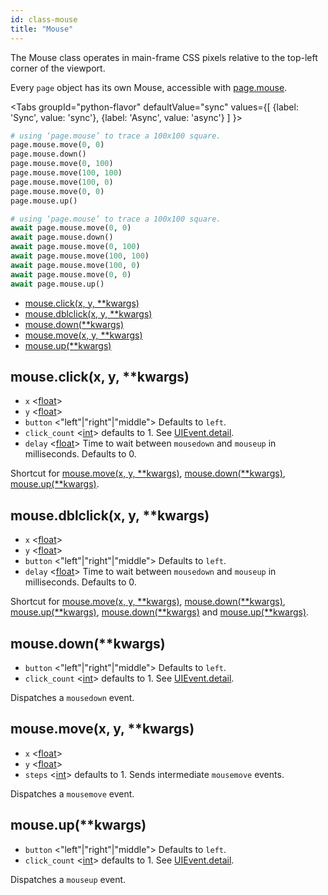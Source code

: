 ```yaml
---
id: class-mouse
title: "Mouse"
---
```


The Mouse class operates in main-frame CSS pixels relative to the top-left corner of the viewport.

Every `page` object has its own Mouse, accessible with [page.mouse](./api/class-page.mdx#pagemouse).

<Tabs
  groupId="python-flavor"
  defaultValue="sync"
  values={[
    {label: 'Sync', value: 'sync'},
    {label: 'Async', value: 'async'}
  ]
}>
<TabItem value="sync">

```py
# using ‘page.mouse’ to trace a 100x100 square.
page.mouse.move(0, 0)
page.mouse.down()
page.mouse.move(0, 100)
page.mouse.move(100, 100)
page.mouse.move(100, 0)
page.mouse.move(0, 0)
page.mouse.up()
```

</TabItem>
<TabItem value="async">

```py
# using ‘page.mouse’ to trace a 100x100 square.
await page.mouse.move(0, 0)
await page.mouse.down()
await page.mouse.move(0, 100)
await page.mouse.move(100, 100)
await page.mouse.move(100, 0)
await page.mouse.move(0, 0)
await page.mouse.up()
```

</TabItem>
</Tabs>


- [mouse.click(x, y, **kwargs)](./api/class-mouse.mdx#mouseclickx-y-kwargs)
- [mouse.dblclick(x, y, **kwargs)](./api/class-mouse.mdx#mousedblclickx-y-kwargs)
- [mouse.down(**kwargs)](./api/class-mouse.mdx#mousedownkwargs)
- [mouse.move(x, y, **kwargs)](./api/class-mouse.mdx#mousemovex-y-kwargs)
- [mouse.up(**kwargs)](./api/class-mouse.mdx#mouseupkwargs)

## mouse.click(x, y, **kwargs)
- `x` <[float]>
- `y` <[float]>
- `button` <"left"|"right"|"middle"> Defaults to `left`.
- `click_count` <[int]> defaults to 1. See [UIEvent.detail].
- `delay` <[float]> Time to wait between `mousedown` and `mouseup` in milliseconds. Defaults to 0.

Shortcut for [mouse.move(x, y, **kwargs)](./api/class-mouse.mdx#mousemovex-y-kwargs), [mouse.down(**kwargs)](./api/class-mouse.mdx#mousedownkwargs), [mouse.up(**kwargs)](./api/class-mouse.mdx#mouseupkwargs).

## mouse.dblclick(x, y, **kwargs)
- `x` <[float]>
- `y` <[float]>
- `button` <"left"|"right"|"middle"> Defaults to `left`.
- `delay` <[float]> Time to wait between `mousedown` and `mouseup` in milliseconds. Defaults to 0.

Shortcut for [mouse.move(x, y, **kwargs)](./api/class-mouse.mdx#mousemovex-y-kwargs), [mouse.down(**kwargs)](./api/class-mouse.mdx#mousedownkwargs), [mouse.up(**kwargs)](./api/class-mouse.mdx#mouseupkwargs), [mouse.down(**kwargs)](./api/class-mouse.mdx#mousedownkwargs) and [mouse.up(**kwargs)](./api/class-mouse.mdx#mouseupkwargs).

## mouse.down(**kwargs)
- `button` <"left"|"right"|"middle"> Defaults to `left`.
- `click_count` <[int]> defaults to 1. See [UIEvent.detail].

Dispatches a `mousedown` event.

## mouse.move(x, y, **kwargs)
- `x` <[float]>
- `y` <[float]>
- `steps` <[int]> defaults to 1. Sends intermediate `mousemove` events.

Dispatches a `mousemove` event.

## mouse.up(**kwargs)
- `button` <"left"|"right"|"middle"> Defaults to `left`.
- `click_count` <[int]> defaults to 1. See [UIEvent.detail].

Dispatches a `mouseup` event.

[Accessibility]: ./api/class-accessibility.mdx "Accessibility"
[Browser]: ./api/class-browser.mdx "Browser"
[BrowserContext]: ./api/class-browsercontext.mdx "BrowserContext"
[BrowserType]: ./api/class-browsertype.mdx "BrowserType"
[CDPSession]: ./api/class-cdpsession.mdx "CDPSession"
[ConsoleMessage]: ./api/class-consolemessage.mdx "ConsoleMessage"
[Dialog]: ./api/class-dialog.mdx "Dialog"
[Download]: ./api/class-download.mdx "Download"
[ElementHandle]: ./api/class-elementhandle.mdx "ElementHandle"
[FileChooser]: ./api/class-filechooser.mdx "FileChooser"
[Frame]: ./api/class-frame.mdx "Frame"
[JSHandle]: ./api/class-jshandle.mdx "JSHandle"
[Keyboard]: ./api/class-keyboard.mdx "Keyboard"
[Mouse]: ./api/class-mouse.mdx "Mouse"
[Page]: ./api/class-page.mdx "Page"
[Playwright]: ./api/class-playwright.mdx "Playwright"
[Request]: ./api/class-request.mdx "Request"
[Response]: ./api/class-response.mdx "Response"
[Route]: ./api/class-route.mdx "Route"
[Selectors]: ./api/class-selectors.mdx "Selectors"
[TimeoutError]: ./api/class-timeouterror.mdx "TimeoutError"
[Touchscreen]: ./api/class-touchscreen.mdx "Touchscreen"
[Video]: ./api/class-video.mdx "Video"
[WebSocket]: ./api/class-websocket.mdx "WebSocket"
[Worker]: ./api/class-worker.mdx "Worker"
[Element]: https://developer.mozilla.org/en-US/docs/Web/API/element "Element"
[Evaluation Argument]: ./core-concepts.mdx#evaluationargument "Evaluation Argument"
[Promise]: https://developer.mozilla.org/en-US/docs/Web/JavaScript/Reference/Global_Objects/Promise "Promise"
[iterator]: https://developer.mozilla.org/en-US/docs/Web/JavaScript/Reference/Iteration_protocols "Iterator"
[origin]: https://developer.mozilla.org/en-US/docs/Glossary/Origin "Origin"
[selector]: https://developer.mozilla.org/en-US/docs/Web/CSS/CSS_Selectors "selector"
[Serializable]: https://developer.mozilla.org/en-US/docs/Web/JavaScript/Reference/Global_Objects/JSON/stringify#Description "Serializable"
[UIEvent.detail]: https://developer.mozilla.org/en-US/docs/Web/API/UIEvent/detail "UIEvent.detail"
[UnixTime]: https://en.wikipedia.org/wiki/Unix_time "Unix Time"
[xpath]: https://developer.mozilla.org/en-US/docs/Web/XPath "xpath"

[Any]: https://docs.python.org/3/library/typing.html#typing.Any "Any"
[bool]: https://docs.python.org/3/library/stdtypes.html "bool"
[Callable]: https://docs.python.org/3/library/typing.html#typing.Callable "Callable"
[EventContextManager]: https://docs.python.org/3/reference/datamodel.html#context-managers "Event context manager"
[EventEmitter]: https://pyee.readthedocs.io/en/latest/#pyee.BaseEventEmitter "EventEmitter"
[Dict]: https://docs.python.org/3/library/typing.html#typing.Dict "Dict"
[float]: https://docs.python.org/3/library/stdtypes.html#numeric-types-int-float-complex "float"
[int]: https://docs.python.org/3/library/stdtypes.html#numeric-types-int-float-complex "int"
[List]: https://docs.python.org/3/library/typing.html#typing.List "List"
[NoneType]: https://docs.python.org/3/library/constants.html#None "None"
[Pattern]: https://docs.python.org/3/library/re.html "Pattern"
[URL]: https://en.wikipedia.org/wiki/URL "URL"
[pathlib.Path]: https://realpython.com/python-pathlib/ "pathlib.Path"
[str]: https://docs.python.org/3/library/stdtypes.html#text-sequence-type-str "str"
[Union]: https://docs.python.org/3/library/typing.html#typing.Union "Union"